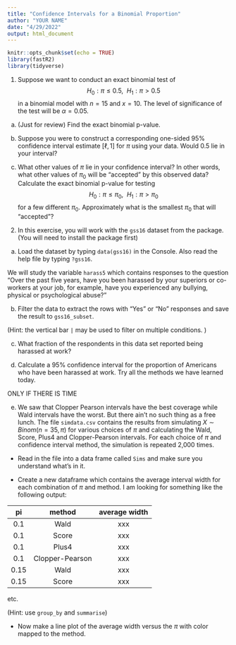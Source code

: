 ```yaml
---
title: "Confidence Intervals for a Binomial Proportion"
author: "YOUR NAME"
date: "4/29/2022"
output: html_document
---
```


```r
knitr::opts_chunk$set(echo = TRUE)
library(fastR2)
library(tidyverse)
```

1. Suppose we want to conduct an exact binomial test of 
$$H_0: \pi \leq 0.5, \ \ H_1: \pi > 0.5$$ in a binomial model with $n=15$ and $x=10$. The level of significance of the test will be $\alpha = 0.05$.

a. (Just for review) Find the exact binomial p-value. 


b. Suppose you were to construct a corresponding one-sided 95\% confidence interval estimate $[\ell, 1]$ for $\pi$ using your data. Would $0.5$ lie in your interval? 


c.  What other values of $\pi$ lie in your confidence interval? In other words, what other values of $\pi_0$ will be "accepted" by this observed data? Calculate the exact binomial p-value for testing 
 $$H_0: \pi \leq \pi_0, \ \ H_1: \pi > \pi_0$$
 for a few different $\pi_0$. Approximately what is the smallest $\pi_0$ that will "accepted"?
 


2. In this exercise, you will work with the `gss16` dataset from the \textbf{dsbox} package. (You will need to install the package first)

a. Load the dataset by typing `data(gss16)` in the Console. Also read the help file by typing `?gss16`.

We will study the variable `harass5` which contains responses to the question "Over the past five years, have you been harassed by your superiors or co-workers at your job, for example, have you experienced any bullying, physical or psychological abuse?" 

b. Filter the data to extract the rows with "Yes" or "No" responses and save the result to `gss16_subset`.  

(Hint: the vertical bar `|` may be used to filter on multiple conditions. )

c. What fraction of the respondents in this data set reported being harassed at work?

d. Calculate a 95% confidence interval for the proportion of Americans who have been harassed at work. Try all the methods we have learned today.


ONLY IF THERE IS TIME

e. We saw that Clopper Pearson intervals have the best coverage while Wald intervals have the worst. But there ain't no such thing as a free lunch. 
The file `simdata.csv` contains the results from simulating $X \sim Binom(n = 35, \pi)$ for various choices of $\pi$ and calculating the Wald, Score, Plus4 and Clopper-Pearson intervals. For each choice of $\pi$ and confidence interval method, the simulation is repeated 2,000 times. 

 - Read in the file into a data frame called `Sims` and make sure you understand what's in it. 
 
 - Create a new dataframe which contains the average interval width for each combination of $\pi$ and method. I am looking for something like the following output:

| pi   | method         | average width |
| :---:| :---:          |   :---:       |
|0.1   | Wald           |   xxx         |
|0.1   | Score          |   xxx         |
|0.1   | Plus4          |   xxx         |
|0.1   | Clopper-Pearson|   xxx         |
|0.15  | Wald           |   xxx         |
|0.15  | Score          |   xxx         |
etc.
 
(Hint: use `group_by` and `summarise`)


 - Now make a line plot of the average width versus the $\pi$ with color mapped to the method. 
